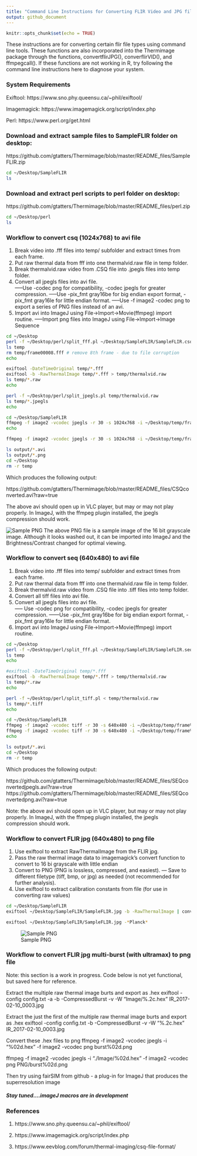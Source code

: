 ```yaml
---
title: "Command Line Instructions for Converting FLIR Video and JPG files for import to ImageJ"
output: github_document
---
```


```r
knitr::opts_chunk$set(echo = TRUE)
```

These instructions are for converting certain flir file types using command line tools.  These functions are also incorporated into the Thermimage package through the functions, convertflirJPG(), converflirVID(), and ffmpegcall().  If these functions are not working in R, try following the command line instructions here to diagnose your system.

### System Requirements
Exiftool: https://www.sno.phy.queensu.ca/~phil/exiftool/

Imagemagick: https://www.imagemagick.org/script/index.php

Perl: https://www.perl.org/get.html 

### Download and extract sample files to SampleFLIR folder on desktop:
https://github.com/gtatters/Thermimage/blob/master/README_files/SampleFLIR.zip

```bash
cd ~/Desktop/SampleFLIR
ls
```

### Download and extract perl scripts to perl folder on desktop:
https://github.com/gtatters/Thermimage/blob/master/README_files/perl.zip

```bash
cd ~/Desktop/perl
ls
```

### Workflow to convert csq (1024x768) to avi file

1. Break video into .fff files into temp/ subfolder and extract times from each frame.
2. Put raw thermal data from fff into one thermalvid.raw file in temp folder.
3. Break thermalvid.raw video from .CSQ file into .jpegls files into temp folder.
4. Convert all jpegls files into avi file.  
-----Use -codec png for compatibility, -codec jpegls for greater compression.
-----Use -pix_fmt gray16be for big endian export format, -pix_fmt gray16le for little endian format.
-----Use -f image2 -codec png to export a series of PNG files instead of an avi.
5. Import avi into ImageJ using File->Import->Movie(ffmpeg) import routine.
-----Import png files into ImageJ using File->Import->Image Sequence


```bash
cd ~/Desktop
perl -f ~/Desktop/perl/split_fff.pl ~/Desktop/SampleFLIR/SampleFLIR.csq
ls temp
rm temp/frame00008.fff # remove 8th frame - due to file corruption
echo

exiftool -DateTimeOriginal temp/*.fff 
exiftool -b -RawThermalImage temp/*.fff > temp/thermalvid.raw
ls temp/*.raw
echo

perl -f ~/Desktop/perl/split_jpegls.pl temp/thermalvid.raw
ls temp/*.jpegls
echo

cd ~/Desktop/SampleFLIR
ffmpeg -f image2 -vcodec jpegls -r 30 -s 1024x768 -i ~/Desktop/temp/frame%05d.jpegls -pix_fmt gray16be -vcodec jpegls -s 1024x768 output/CSQconverted.avi -y
echo

ffmpeg -f image2 -vcodec jpegls -r 30 -s 1024x768 -i ~/Desktop/temp/frame%05d.jpegls -f image2 -pix_fmt gray16be -vcodec png -s 1024x768 output/frame%05d.png -y

ls output/*.avi
ls output/*.png
cd ~/Desktop
rm -r temp
```

Which produces the following output:

https://github.com/gtatters/Thermimage/blob/master/README_files/CSQconverted.avi?raw=true

The above avi should open up in VLC player, but may or may not play properly.  In ImageJ, with the ffmpeg plugin installed, the jpegls compression should work.

![Sample PNG](https://github.com/gtatters/Thermimage/blob/master/README_files/frame00001.png?raw=true)
The above PNG file is a sample image of the 16 bit grayscale image.  Although it looks washed out, it can be imported into ImageJ and the Brightness/Contrast changed for optimal viewing.  


### Workflow to convert seq (640x480) to avi file

1. Break video into .fff files into temp/ subfolder and extract times from each frame.
2. Put raw thermal data from fff into one thermalvid.raw file in temp folder.
3. Break thermalvid.raw video from .CSQ file into .tiff files into temp folder.
4. Convert all tiff files into avi file.  
4. Convert all jpegls files into avi file.  
----- Use -codec png for compatibility, -codec jpegls for greater compression.
------Use -pix_fmt gray16be for big endian export format, -pix_fmt gray16le for little endian format.
5. Import avi into ImageJ using File->Import->Movie(ffmpeg) import routine.


```bash
cd ~/Desktop
perl -f ~/Desktop/perl/split_fff.pl ~/Desktop/SampleFLIR/SampleFLIR.seq
ls temp
echo

#exiftool -DateTimeOriginal temp/*.fff 
exiftool -b -RawThermalImage temp/*.fff > temp/thermalvid.raw
ls temp/*.raw
echo

perl -f ~/Desktop/perl/split_tiff.pl < temp/thermalvid.raw
ls temp/*.tiff
echo

cd ~/Desktop/SampleFLIR
ffmpeg -f image2 -vcodec tiff -r 30 -s 640x480 -i ~/Desktop/temp/frame%05d.tiff -pix_fmt gray16be -vcodec jpegls -s 640x480 output/SEQconvertedjpegls.avi -y
ffmpeg -f image2 -vcodec tiff -r 30 -s 640x480 -i ~/Desktop/temp/frame%05d.tiff -pix_fmt gray16be -vcodec png -s 640x480 output/SEQconvertedpng.avi -y
echo

ls output/*.avi
cd ~/Desktop
rm -r temp
```

Which produces the following output:

https://github.com/gtatters/Thermimage/blob/master/README_files/SEQconvertedjpegls.avi?raw=true
https://github.com/gtatters/Thermimage/blob/master/README_files/SEQconvertedpng.avi?raw=true

Note: the above avi should open up in VLC player, but may or may not play properly.  In ImageJ, with the ffmpeg plugin installed, the jpegls compression should work.

### Workflow to convert FLIR jpg (640x480) to png file

1. Use exiftool to extract RawThermalImage from the FLIR jpg.
2. Pass the raw thermal image data to imagemagick's convert function to convert to 16 bi grayscale with little endian
3. Convert to PNG (PNG is lossless, compressed, and easiest).
--- Save to different filetype (tiff, bmp, or jpg) as needed (not recommended for further analysis).
4. Use exiftool to extract calibration constants from file (for use in converting raw values)

```bash
cd ~/Desktop/SampleFLIR
exiftool ~/Desktop/SampleFLIR/SampleFLIR.jpg -b -RawThermalImage | convert - gray:- | convert -depth 16 -endian lsb -size 640x480 gray:- output/JPGconverted.png

exiftool ~/Desktop/SampleFLIR/SampleFLIR.jpg -*Planck*
```

![Sample PNG](https://github.com/gtatters/Thermimage/blob/master/README_files/JPGconverted.png?raw=true)



### Workflow to convert FLIR jpg multi-burst (with ultramax) to png file 
Note: this section is a work in progress.  Code below is not yet functional, but saved here for reference.

Extract the multiple raw thermal image burts and export as .hex
exiftool -config config.txt -a -b -CompressedBurst -v -W "Image/%.2c.hex" IR_2017-02-10_0003.jpg

Extract the just the first of the multiple raw thermal image burts and export as .hex
exiftool -config config.txt -b -CompressedBurst -v -W "%.2c.hex" IR_2017-02-10_0003.jpg


Convert these .hex files to png
ffmpeg -f image2 -vcodec jpegls -i "%02d.hex" -f image2 -vcodec png burst%02d.png

ffmpeg -f image2 -vcodec jpegls -i "./Image/%02d.hex" -f image2 -vcodec png PNG/burst%02d.png

Then try using fairSIM from github - a plug-in for ImageJ that produces the superresolution image



##### Stay tuned....imageJ macros are in development


### References
1. https://www.sno.phy.queensu.ca/~phil/exiftool/

2. https://www.imagemagick.org/script/index.php

3. https://www.eevblog.com/forum/thermal-imaging/csq-file-format/


